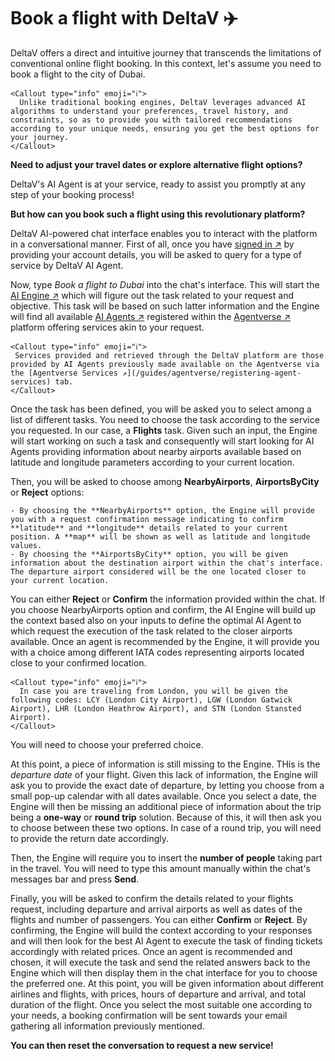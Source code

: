 
# Book a flight with DeltaV ✈️

DeltaV offers a direct and intuitive journey that transcends the limitations of conventional online flight booking. In this context, let's assume you need to book a flight to the city of Dubai.

    <Callout type="info" emoji="ℹ️">
      Unlike traditional booking engines, DeltaV leverages advanced AI algorithms to understand your preferences, travel history, and constraints, so as to provide you with tailored recommendations according to your unique needs, ensuring you get the best options for your journey.
    </Callout>

**Need to adjust your travel dates or explore alternative flight options?**

DeltaV's AI Agent is at your service, ready to assist you promptly at any step of your booking process!

**But how can you book such a flight using this revolutionary platform?**

DeltaV AI-powered chat interface enables you to interact with the platform in a conversational manner. First of all, once you have [signed in ↗️](/guides/deltav/deltav-chat-interface) by providing your account details, you will be asked to query for a type of service by DeltaV AI Agent.

Now, type _Book a flight to Dubai_ into the chat's interface. This will start the [AI Engine ↗️](/concepts/ai-engine/ai-engine-intro) which will figure out the task related to your request and objective. This task will be based on such latter information and the Engine will find all available [AI Agents ↗️](/concepts/agents/agents) registered within the [Agentverse ↗️](/concepts/agent-services/agentverse-intro) platform offering services akin to your request.

    <Callout type="info" emoji="ℹ️">
     Services provided and retrieved through the DeltaV platform are those provided by AI Agents previously made available on the Agentverse via the [Agentverse Services ↗️](/guides/agentverse/registering-agent-services) tab.
    </Callout>

Once the task has been defined, you will be asked you to select among a list of different tasks. You need to choose the task according to the service you requested. In our case, a **Flights** task. Given such an input, the Engine will start working on such a task and consequently will start looking for AI Agents providing information about nearby airports available based on latitude and longitude parameters according to your current location.

Then, you will be asked to choose among **NearbyAirports**, **AirportsByCity** or **Reject** options:

    - By choosing the **NearbyAirports** option, the Engine will provide you with a request confirmation message indicating to confirm **latitude** and **longitude** details related to your current position. A **map** will be shown as well as latitude and longitude values.
    - By choosing the **AirportsByCity** option, you will be given information about the destination airport within the chat's interface. The departure airport considered will be the one located closer to your current location.

You can either **Reject** or **Confirm** the information provided within the chat. If you choose NearbyAirports option and confirm, the AI Engine will build up the context based also on your inputs to define the optimal AI Agent to which request the execution of the task related to the closer airports available. Once an agent is recommended by the Engine, it will provide you with a choice among different IATA codes representing airports located close to your confirmed location.

    <Callout type="info" emoji="ℹ️">
      In case you are traveling from London, you will be given the following codes: LCY (London City Airport), LGW (London Gatwick Airport), LHR (London Heathrow Airport), and STN (London Stansted Airport).
    </Callout>

You will need to choose your preferred choice.

At this point, a piece of information is still missing to the Engine. THis is the _departure date_ of your flight. Given this lack of information, the Engine will ask you to provide the exact date of departure, by letting you choose from a small pop-up calendar with all dates available. Once you select a date, the Engine will then be missing an additional piece of information about the trip being a **one-way** or **round trip** solution. Because of this, it will then ask you to choose between these two options. In case of a round trip, you will need to provide the return date accordingly.

Then, the Engine will require you to insert the **number of people** taking part in the travel. You will need to type this amount manually within the chat's messages bar and press **Send**.

Finally, you will be asked to confirm the details related to your flights request, including departure and arrival airports as well as dates of the flights and number of passengers. You can either **Confirm** or **Reject**. By confirming, the Engine will build the context according to your responses and will then look for the best AI Agent to execute the task of finding tickets accordingly with related prices. Once an agent is recommended and chosen, it will execute the task and send the related answers back to the Engine which will then display them in the chat interface for you to choose the preferred one. At this point, you will be given information about different airlines and flights, with prices, hours of departure and arrival, and total duration of the flight. Once you select the most suitable one according to your needs, a booking confirmation will be sent towards your email gathering all information previously mentioned.

**You can then reset the conversation to request a new service!**
